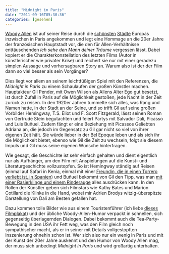 ```yaml
---
title: "Midnight in Paris"
date: "2011-09-16T05:30:36"
categories: [gesehen]
---
```


[Woody Allen](/blog/?s=Woody+Allen) ist auf seiner Reise durch die [schönsten](/blog/2009/08/22/scoop-der-knuller/) [Städte](/blog/2008/12/24/vicky-cristina-barcelona/) Europas inzwischen in Paris angekommen und legt eine Hommage an die 20er Jahre der französischen Hauptstadt vor, die den für Allen-Verhältnisse enttäuschenden *Ich sehe den Mann deiner Träume* vergessen lässt. Dabei kopiert er die Charakterkonstellation des letzten Films (Autor in künstlerischer wie privater Krise) und reichert sie nur mit einer geradezu simplen Aussage und vorhersagbaren Story an. Warum also ist der der Film dann so viel besser als sein Vorgänger?

Dies liegt vor allem an seinem leichtfüßigen Spiel mit den Referenzen, die *Midnight in Paris* zu einem Schaulaufen der großen Künstler machen. Hauptakteur Gil Pender, mit Owen Wilson als Allens Alter Ego gut besetzt, ist durch Zufall in Paris auf die Möglichkeit gestoßen, jede Nacht in der Zeit zurück zu reisen. In den 1920er Jahren tummelte sich alles, was Rang und Namen hatte, in der Stadt an der Seine, und so trifft Gil auf seine großen Vorbilder Hemingway, T.S. Eliot und F. Scott Fitzgerald, lässt seinen Roman von Gertrude Stein begutachten und feiert Partys mit Salvador Dalí, Picasso und Luis Buñuel. Zudem fängt er eine Beziehung mit Picassos Geliebten Adriana an, die jedoch im Gegensatz zu Gil gar nicht so viel von ihrer eigenen Zeit hält. Sie würde lieber in der Bel Epoque leben und als sich ihr die Möglichkeit bietet, ebenso wie Gil die Zeit zu wechseln, folgt sie diesem Impuls und Gil muss seine eigenen Wünsche hinterfragen.

Wie gesagt, die Geschichte ist sehr einfach gehalten und dient eigentlich nur als Aufhänger, um den Film mit Anspielungen auf die Kunst- und Literaturgeschichte vollzustopfen. So ist Hemingway ständig auf Reisen (einmal auf Safari in Kenia, einmal mit einer [Freundin, die in einen Torrero verliebt ist, in Spanien](/blog/2008/05/28/bucher-kurzbesprechung/)) und Buñuel bekommt von Gil den Tipp, was man [mit einer Rasierklinge und einem Rinderauge](http://de.wikipedia.org/wiki/Ein_andalusischer_Hund) alles ausdrücken kann. In den Rollen der Künstler geben sich Filmstars wie Kathy Bates und Marion Cotillard die Klinke in die Hand, wobei mir Adrien Brodys witzig-überspitzte Darstellung von Dali am Besten gefallen hat.

Dazu kommen tolle Bilder wie aus einem Touristenführer (ich liebe [dieses Filmplakat](http://www.midnight-in-paris.de/)) und der übliche Woody-Allen-Humor verpackt in schnellen, sich gegenseitig überlagernden Dialogen. Dabei bekommt auch die Tea-Party-Bewegung in den USA ihr Fett weg, was den Film gleich noch sympathischer macht, als er in seiner mit Details vollgestopften Inszenierung ohnehin schon ist. Wer sich also nur ein wenig in Paris und mit der Kunst der 20er Jahre auskennt und den Humor von Woody Allen mag, der muss sich unbedingt *Midnight in Paris* und wird großartig unterhalten.
